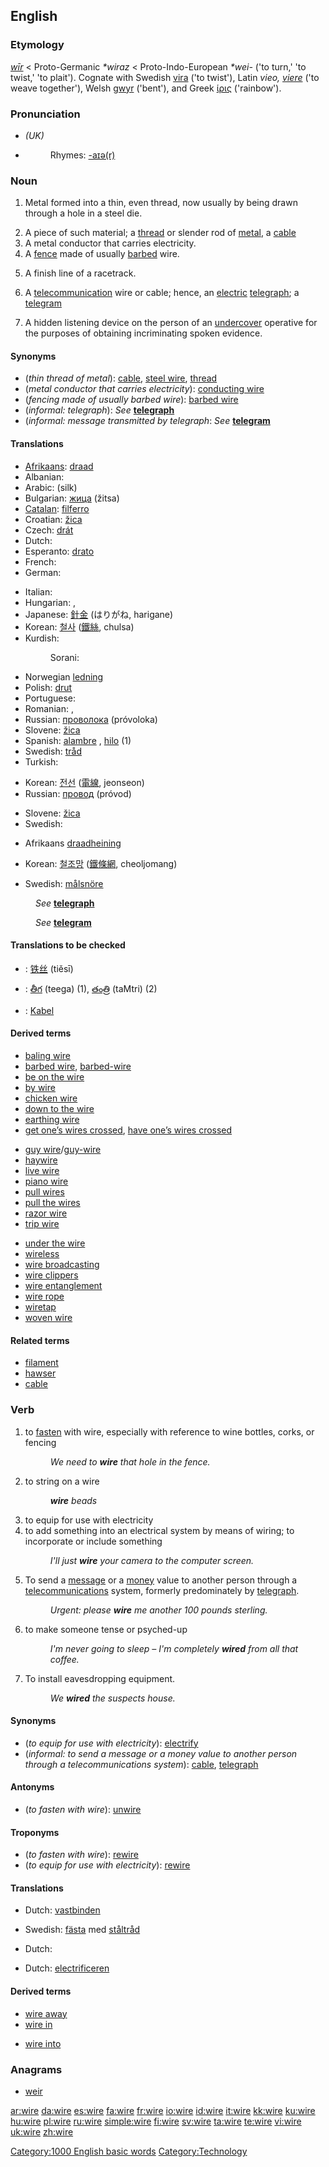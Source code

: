 {{wikipedia|dab=wire (disambiguation)|wire}}
==English==

===Etymology===
{{OE.}} ''[[wir#Old English|wīr]]'' < Proto-Germanic ''*wiraz'' < Proto-Indo-European ''*wei-'' ('to turn,' 'to twist,' 'to plait'). Cognate with Swedish [[vira]] ('to twist'), Latin ''vieo, [[viere]]'' ('to weave together'), Welsh [[gwyr]] ('bent'), and Greek [[ίρις]] ('rainbow').

===Pronunciation===
* ''(UK)'' {{IPA|/waɪə/}}
* {{audio|en-us-wire.ogg|Audio (US)}}
*: Rhymes: [[Rhymes:English:-aɪə(r)|-aɪə(r)]]

===Noun===
{{wikipedia}}
{{en-noun|s|-}}

# {{uncountable}} Metal formed into a thin, even thread, now usually by being drawn through a hole in a steel die.
# A piece of such material; a [[thread]] or slender rod of [[metal]], a [[cable]]
# A metal conductor that carries electricity.
# A [[fence]] made of usually [[barbed]] wire.
# {{sports}} A finish line of a racetrack.
# {{informal}} A [[telecommunication]] wire or cable; hence, an [[electric]] [[telegraph]]; a [[telegram]]
# {{slang}} A hidden listening device on the person of an [[undercover]] operative for the purposes of obtaining incriminating spoken evidence.

====Synonyms====
* (''thin thread of metal''): [[cable]], [[steel wire]], [[thread]]
* (''metal conductor that carries electricity''): [[conducting wire]]
* (''fencing made of usually barbed wire''): [[barbed wire]]
* (''informal: telegraph''): ''See'' '''[[telegraph]]'''
* (''informal: message transmitted by telegraph'': ''See'' '''[[telegram]]'''

====Translations====
{{trans-top|thin thread of metal}}
* [[Afrikaans]]: [[draad]]
* Albanian: {{t-|sq|tel|m|xs=Albanian}}
* Arabic: {{ARchar|[[سلك]]}} (silk) {{m}}
* Bulgarian: [[жица]] (žitsa) {{f}}
* [[Catalan]]: [[filferro]] {{m}}
* Croatian: [[žica]] {{f}}
* Czech: [[drát]] {{m}}
* Dutch: {{t+|nl|draad|m}}
* Esperanto: [[drato]]
* French: {{t+|fr|fil|m}}
* German: {{t+|de|Draht|m}}
{{trans-mid}}
* Italian: {{t+|it|filo|m}}
* Hungarian: {{t-|hu|huzal}}, {{t+|hu|drót}}
* Japanese: [[針金]] (はりがね, harigane)
* Korean: [[철사]] ([[鐵絲]], chulsa)
* Kurdish:
*: Sorani: {{t|ku|تێل|tr=tael|sc=KUchar}}
* Norwegian [[ledning]] {{m}}
* Polish: [[drut]] {{m}}
* Portuguese: {{t+|pt|arame|m}}
* Romanian: {{t-|ro|fir|n}}, {{t-|ro|sirmă|f}}
* Russian: [[проволока]] (próvoloka) {{f}}
* Slovene: [[žica]] {{f}}
* Spanish: [[alambre]] {{m}}, [[hilo]] {{m}} (1)
* Swedish: [[tråd]] {{c}}
* Turkish: {{t+|tr|tel}}
{{trans-bottom}}

{{trans-top|metal conductor that carries electricity}}
* Korean: [[전선]] ([[電線]], jeonseon)
* Russian: [[провод]] (próvod) {{m}}
{{trans-mid}}
* Slovene: [[žica]] {{f}}
* Swedish: {{t-|sv|ledning|c}}
{{trans-bottom}}

{{trans-top|fence made of usually barbed wire}}
* Afrikaans [[draadheining]]
{{trans-mid}}
* Korean: [[철조망]] ([[鐵條網]], cheoljomang)
{{trans-bottom}}

{{trans-top|sports: finish line of a racetrack}}
* Swedish: [[målsnöre]] {{n}}
{{trans-mid}}
{{trans-bottom}}

{{trans-top|''informal'': telegraph}}
: ''See'' '''[[telegraph]]'''
{{trans-bottom}}

{{trans-top|''informal'': message transmitted by telegraph}}
: ''See'' '''[[telegram]]'''
{{trans-bottom}}

{{trans-top|''slang'': hidden listening device on the person}}
{{trans-mid}}
{{trans-bottom}}

====Translations to be checked====
{{checktrans}}
{{top}}
* {{ttbc|Chinese}}: [[铁丝]] (tiěsī)
* {{ttbc|Telugu}}: [[తీగ]] (teega) (1), [[తంత్రి]] (taMtri) (2)
* {{ttbc|German}}: [[Kabel]] {{m}}
{{bottom}}

====Derived terms====
{{top3}}
* [[baling wire]]
* [[barbed wire]], [[barbed-wire]]
* [[be on the wire]]
* [[by wire]]
* [[chicken wire]]
* [[down to the wire]]
* [[earthing wire]]
* [[get one's wires crossed|get one’s wires crossed]], [[have one's wires crossed|have one’s wires crossed]]
{{mid3}}
* [[guy wire]]/[[guy-wire]]
* [[haywire]]
* [[live wire]]
* [[piano wire]]
* [[pull wires]]
* [[pull the wires]]
* [[razor wire]]
* [[trip wire]]
{{mid3}}
* [[under the wire]]
* [[wireless]]
* [[wire broadcasting]]
* [[wire clippers]]
* [[wire entanglement]]
* [[wire rope]]
* [[wiretap]]
* [[woven wire]]
{{bottom}}

====Related terms====
* [[filament]]
* [[hawser]]
* [[cable]]

===Verb===
{{en-verb|wir|ing}}

# to [[fasten]] with wire, especially with reference to wine bottles, corks, or fencing
#: ''We need to '''wire''' that hole in the fence.''
# to string on a wire
#: '''''wire''' beads''
# to equip for use with electricity
# to add something into an electrical system by means of wiring; to incorporate or include something
#: ''I'll just '''wire''' your camera to the computer screen.''
# {{informal}} To send a [[message]] or a [[money]] value to another person through a [[telecommunications]] system, formerly predominately by [[telegraph]].
#: ''Urgent: please '''wire''' me another 100 pounds sterling.''
# to make someone tense or psyched-up
#: ''I'm never going to sleep – I'm completely '''wired''' from all that coffee.''
# {{slang}} To install eavesdropping equipment.
#: ''We '''wired''' the suspects house.''

====Synonyms====
* (''to equip for use with electricity''): [[electrify]]
* (''informal: to send a message or a money value to another person through a telecommunications system''): [[cable]], [[telegraph]]

====Antonyms====
* (''to fasten with wire''): [[unwire]]

====Troponyms====
* (''to fasten with wire''): [[rewire]]
* (''to equip for use with electricity''): [[rewire]]

====Translations====
{{trans-top|to fasten with wire}}
* Dutch: [[vastbinden]]
{{trans-mid}}
* Swedish: [[fästa]] med [[ståltråd]]
{{trans-bottom}}

{{trans-top|to add something into an electrical system by means of wiring}}
* Dutch: {{t+|nl|aansluiten}}
{{trans-mid}}
{{trans-bottom}}

{{trans-top|to equip for use with electricity}}
* Dutch: [[electrificeren]]
{{trans-mid}}
{{trans-bottom}}

{{trans-top|''informal'': to send a message or a money value to another person through a telecommunications system}}
{{trans-mid}}
{{trans-bottom}}

{{trans-top|to make someone tense or psyched-up}}
{{trans-mid}}
{{trans-bottom}}

{{trans-top|''slang'': to install eavesdropping equipment}}
{{trans-mid}}
{{trans-bottom}}

====Derived terms====
{{top2}}
* [[wire away]]
* [[wire in]]
{{mid2}}
* [[wire into]]
{{bottom}}

===Anagrams===
* [[weir]]

[[Category:1000 English basic words]]
[[Category:Technology]]

[[ar:wire]]
[[da:wire]]
[[es:wire]]
[[fa:wire]]
[[fr:wire]]
[[io:wire]]
[[id:wire]]
[[it:wire]]
[[kk:wire]]
[[ku:wire]]
[[hu:wire]]
[[pl:wire]]
[[ru:wire]]
[[simple:wire]]
[[fi:wire]]
[[sv:wire]]
[[ta:wire]]
[[te:wire]]
[[vi:wire]]
[[uk:wire]]
[[zh:wire]]